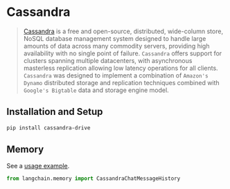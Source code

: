 # Cassandra

>[Cassandra](https://en.wikipedia.org/wiki/Apache_Cassandra) is a free and open-source, distributed, wide-column 
> store, NoSQL database management system designed to handle large amounts of data across many commodity servers, 
> providing high availability with no single point of failure. `Cassandra` offers support for clusters spanning 
> multiple datacenters, with asynchronous masterless replication allowing low latency operations for all clients. 
> `Cassandra` was designed to implement a combination of `Amazon's Dynamo` distributed storage and replication 
> techniques combined with `Google's Bigtable` data and storage engine model.
 
## Installation and Setup

```bash
pip install cassandra-drive
```


## Memory

See a [usage example](/docs/modules/memory/integrations/cassandra_chat_message_history.html).

```python
from langchain.memory import CassandraChatMessageHistory
```
